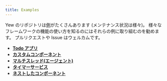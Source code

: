 ```yaml
---
title: Examples
---
```


Yew のリポジトリは[例](https://github.com/yewstack/yew/tree/v0.17/examples)がたくさんあります
\(メンテナンス状況は様々\)。
様々なフレームワークの機能の使い方を知るのにはそれらの例に取り組むのを勧めます。
プルリクエストや Issue はウェルカムです。

- [**Todo アプリ** ](https://github.com/yewstack/yew/tree/v0.17/examples/todomvc)
- [**カスタムコンポーネント**](https://github.com/yewstack/yew/tree/v0.17/examples/custom_components)
- [**マルチスレッド\(エージェント\)**](https://github.com/yewstack/yew/tree/v0.17/examples/multi_thread)
- [**タイマーサービス**](https://github.com/yewstack/yew/tree/v0.17/examples/timer)
- [**ネストしたコンポーネント**](https://github.com/yewstack/yew/tree/v0.16.0/examples/nested_list)
